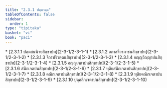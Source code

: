 ```yaml
---
title: "2.3.1 ปตฺตวคฺค"
tableOfContents: false
sidebar:
  order: 1
type: "tipitaka"
basket: "vi"
book: "paci"
---
```



<DynamicBreadcrumb />



<TableOfContents book="paci" section="2.3.1">
* [2.3.1.1 ปตฺตสนฺนิจยสิกฺขาปท](2-3-1/2-3-1-1)
* [2.3.1.2 อกาลจีวรภาชนสิกฺขาปท](2-3-1/2-3-1-2)
* [2.3.1.3 จีวรปริวตฺตนสิกฺขาปท](2-3-1/2-3-1-3)
* [2.3.1.4 อญฺญวิญฺญาปนสิกฺขาปท](2-3-1/2-3-1-4)
* [2.3.1.5 อญฺญเจตาปนสิกฺขาปท](2-3-1/2-3-1-5)
* [2.3.1.6 สํฆิกเจตปนสิกฺขาปท](2-3-1/2-3-1-6)
* [2.3.1.7 ทุติยสํฆิกเจตาปนสิกฺขาปท](2-3-1/2-3-1-7)
* [2.3.1.8 คณิกเจตาปนสิกฺขาปท](2-3-1/2-3-1-8)
* [2.3.1.9 ทุติยคณิกเจตาปนสิกฺขาปท](2-3-1/2-3-1-9)
* [2.3.1.10 ปุคฺคลิกเจตาปนสิกฺขาปท](2-3-1/2-3-1-10)
</TableOfContents>